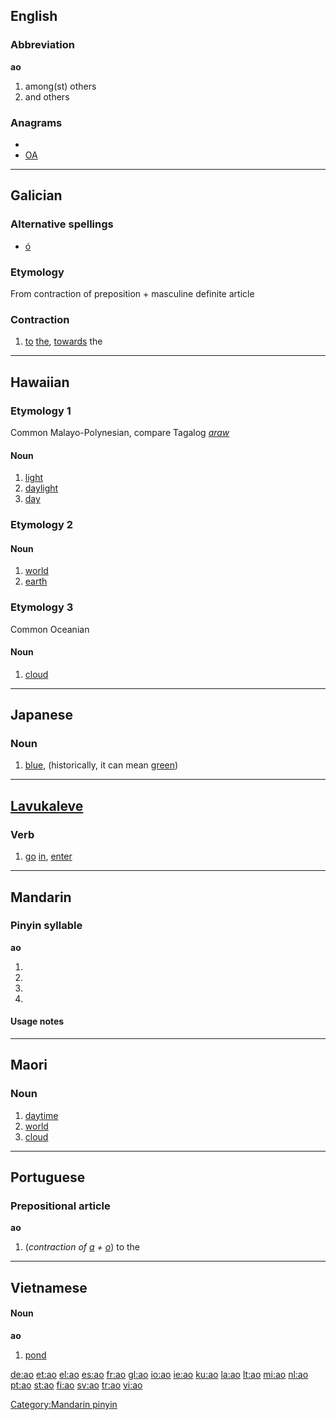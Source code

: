 {{rfc|Prepositional article unknown/invalid header}}
{{also|Appendix:Variations of "ao"}}
{{also|ǃāo}}
==English==

===Abbreviation===
'''ao'''

# among(st) others
# and others

===Anagrams===
* {{alphagram|ao}}
* [[OA#English|OA]]


----

==Galician==

===Alternative spellings===
* [[ó#Galician|ó]]

===Etymology===
From contraction of preposition {{term|a||to, towards|lang=gl}} + masculine definite article {{term|o||the|lang=gl}}

===Contraction===
{{infl|gl|contraction|g=m|feminine|á|masculine plural|aos|feminine plural|ás}}

# [[to]] [[the]], [[towards]] the

----

==Hawaiian==

===Etymology 1===
Common Malayo-Polynesian, compare Tagalog ''[[araw]]''

====Noun====
{{haw-noun}}

# [[light]]
# [[daylight]]
# [[day]]

===Etymology 2===

====Noun====
{{haw-noun}}

# [[world]]
# [[earth]]

===Etymology 3===
Common Oceanian

====Noun====
{{haw-noun}}

# [[cloud]]

----

==Japanese==

===Noun===
{{ja-noun|r|hira=あお}}

# {{ja-def|青|蒼}} [[blue]], (historically, it can mean [[green]])

----

==[[Lavukaleve]]==

===Verb===
{{infl|lvk|verb}}

# {{intransitive|lang=lvk}} [[go]] [[in]], [[enter]]

----

==Mandarin==

===Pinyin syllable===
'''ao'''

# {{nonstandard spelling of|āo|lang=cmn}}
# {{nonstandard spelling of|áo|lang=cmn}}
# {{nonstandard spelling of|ǎo|lang=cmn}}
# {{nonstandard spelling of|ào|lang=cmn}}

====Usage notes====
{{zh-tone}}

[[Category:Mandarin pinyin]]

----

==Maori==

===Noun===
{{infl|mi|noun}}

# [[daytime]]
# [[world]]
# [[cloud]]


----

==Portuguese==

===Prepositional article===
'''ao'''

# (''contraction of [[a#Portuguese|a]] + [[o#Portuguese|o]]'') to the

----

==Vietnamese==

====Noun====
'''ao'''

# [[pond]]

[[de:ao]]
[[et:ao]]
[[el:ao]]
[[es:ao]]
[[fr:ao]]
[[gl:ao]]
[[io:ao]]
[[ie:ao]]
[[ku:ao]]
[[la:ao]]
[[lt:ao]]
[[mi:ao]]
[[nl:ao]]
[[pt:ao]]
[[st:ao]]
[[fi:ao]]
[[sv:ao]]
[[tr:ao]]
[[vi:ao]]